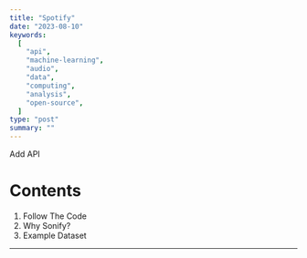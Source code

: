 ```yaml
---
title: "Spotify"
date: "2023-08-10"
keywords:
  [
    "api",
    "machine-learning",
    "audio",
    "data",
    "computing",
    "analysis",
    "open-source",
  ]
type: "post"
summary: ""
---
```


Add API

# Contents

1. <MyLink href="#follow-the-code">Follow The Code</MyLink>
2. <MyLink href="#why-sonify?">Why Sonify?</MyLink>
3. <MyLink href="#example-dataset">Example Dataset</MyLink>

---
